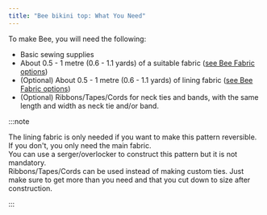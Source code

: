 ```yaml
---
title: "Bee bikini top: What You Need"
---
```


To make Bee, you will need the following:

- Basic sewing supplies
- About 0.5 - 1 metre (0.6 - 1.1 yards) of a suitable fabric ([see Bee Fabric options](/docs/designs/bee/fabric/))
- (Optional) About 0.5 - 1 metre (0.6 - 1.1 yards) of lining fabric ([see Bee Fabric options](/docs/designs/bee/fabric/))
- (Optional) Ribbons/Tapes/Cords for neck ties and bands, with the same length and width as neck tie and/or band.

:::note


The lining fabric is only needed if you want to make this pattern reversible. If you don't, you only need the main fabric.  
You can use a serger/overlocker to construct this pattern but it is not mandatory.  
Ribbons/Tapes/Cords can be used instead of making custom ties. Just make sure to get more than you need and that you cut down to size after construction.

:::
